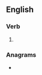==English==

===Verb===
{{head|en|verb form}}

# {{en-third-person singular of|imprecate}}

===Anagrams===
* {{l|en|spermaceti}}